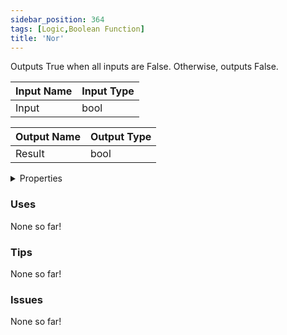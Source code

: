 ```yaml
---
sidebar_position: 364
tags: [Logic,Boolean Function]
title: 'Nor'
---
```


Outputs True when all inputs are False. Otherwise, outputs False.




<EsbSvg />

| Input Name | Input Type |
|-----------|-----------|
| Input | bool |

| Output Name | Output Type |
|-----------|-----------|
| Result | bool |


<details>
  <summary>Properties</summary>
  <div>
    <div>
    <table>
      <thead>
        <tr>
          <th>Is beta required?</th>
          <th>❌</th>
        </tr>
        <tr>
          <th>Is this chip a trolling risk?</th>
          <th>❌</th>
        </tr>
        <tr>
          <th>Is this chip a role assignment risk?</th>
          <th>❌</th>
        </tr>
        <tr>
          <th>Chip UUID</th>
          <th>2891bcb4-a6ab-4a2e-a08d-dd2a55f1cf66</th>
        </tr>
      </thead>
    </table>
    </div>
  </div>
</details>

### Uses

None so far!

### Tips

None so far!

### Issues

None so far!